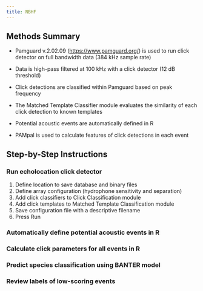 ```yaml
---
title: NBHF
---
```


## Methods Summary

-   Pamguard v.2.02.09 (<https://www.pamguard.org/>) is used to run click detector on full bandwidth data (384 kHz sample rate)

-   Data is high-pass filtered at 100 kHz with a click detector (12 dB threshold) 

-   Click detections are classified within Pamguard based on peak frequency

-   The Matched Template Classifier module evaluates the similarity of each click detection to known templates

-   Potential acoustic events are automatically defined in R

-   PAMpal is used to calculate features of click detections in each event

## Step-by-Step Instructions

### Run echolocation click detector

1.  Define location to save database and binary files
2.  Define array configuration (hydrophone sensitivity and separation)
3.  Add click classifiers to Click Classification module <!--#   Click classifiers are saved within the default NBHF Pamguard configuration file. They are also saved within the "Click Classifiers" folder within the ToothedWhale section, and .pgccs files can be imported into other Pamguard configuration files through the Click Classification settings. -->
4.  Add click templates to Matched Template Classification module
5.  Save configuration file with a descriptive filename
6.  Press Run

### Automatically define potential acoustic events in R

### Calculate click parameters for all events in R

### Predict species classification using BANTER model

### Review labels of low-scoring events

